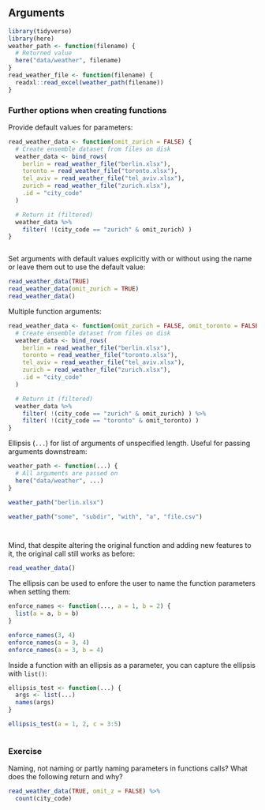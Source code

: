 ## Arguments

<!-- Setup 32-function-details.R -->
```r
library(tidyverse)
library(here)
weather_path <- function(filename) {
  # Returned value
  here("data/weather", filename)
}
read_weather_file <- function(filename) {
  readxl::read_excel(weather_path(filename))
}
```


### Further options when creating functions

Provide default values for parameters:

<!-- Function arguments can have default values -->
```r
read_weather_data <- function(omit_zurich = FALSE) {
  # Create ensemble dataset from files on disk
  weather_data <- bind_rows(
    berlin = read_weather_file("berlin.xlsx"),
    toronto = read_weather_file("toronto.xlsx"),
    tel_aviv = read_weather_file("tel_aviv.xlsx"),
    zurich = read_weather_file("zurich.xlsx"),
    .id = "city_code"
  )

  # Return it (filtered)
  weather_data %>%
    filter( !(city_code == "zurich" & omit_zurich) )
}
```



<!-- Function arguments can be called by name or by position, -->
```r

```

Set arguments with default values explicitly with or without using the name or leave them out to use the default value:

<!-- optional arguments are omitted -->
```r
read_weather_data(TRUE)
read_weather_data(omit_zurich = TRUE)
read_weather_data()
```

Multiple function arguments:

<!-- Multiple function arguments are separated by comma: -->
```r
read_weather_data <- function(omit_zurich = FALSE, omit_toronto = FALSE) {
  # Create ensemble dataset from files on disk
  weather_data <- bind_rows(
    berlin = read_weather_file("berlin.xlsx"),
    toronto = read_weather_file("toronto.xlsx"),
    tel_aviv = read_weather_file("tel_aviv.xlsx"),
    zurich = read_weather_file("zurich.xlsx"),
    .id = "city_code"
  )

  # Return it (filtered)
  weather_data %>%
    filter( !(city_code == "zurich" & omit_zurich) ) %>%
    filter( !(city_code == "toronto" & omit_toronto) )
}
```

Ellipsis (`...`) for list of arguments of unspecified length. Useful for passing arguments downstream:

<!-- Ellipsis: variable argument list, useful for passing arguments downstream -->
```r
weather_path <- function(...) {
  # All arguments are passed on
  here("data/weather", ...)
}

weather_path("berlin.xlsx")

weather_path("some", "subdir", "with", "a", "file.csv")
```


<!-- Note: despite many changes and new features, -->
```r

```


<!-- the original call still works! -->
```r

```

Mind, that despite altering the original function and adding new features to it, the original call still works as before:

<!-- (This can be tested automatically!) -->
```r
read_weather_data()
```

The ellipsis can be used to enfore the user to name the function parameters when setting them:

<!-- The ellipsis is useful to enforce naming of arguments -->
```r
enforce_names <- function(..., a = 1, b = 2) {
  list(a = a, b = b)
}

enforce_names(3, 4)
enforce_names(a = 3, 4)
enforce_names(a = 3, b = 4)
```

Inside a function with an ellipsis as a parameter, you can capture the ellipsis with `list()`:

<!-- Arguments in ellipsis can be captured via list() -->
```r
ellipsis_test <- function(...) {
  args <- list(...)
  names(args)
}

ellipsis_test(a = 1, 2, c = 3:5)
```


<!-- ## Exercise: call matching -->
```r

```

### Exercise

Naming, not naming or partly naming parameters in functions calls? What does the following return and why?

<!-- ## What does the following return? Why? -->
```r
read_weather_data(TRUE, omit_z = FALSE) %>%
  count(city_code)
```


<!-- ## How do you avoid this behavior? -->
```r

```
